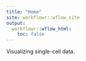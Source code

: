 ```yaml
---
title: "Home"
site: workflowr::wflow_site
output:
  workflowr::wflow_html:
    toc: false
---
```


Visualizing single-cell data.
